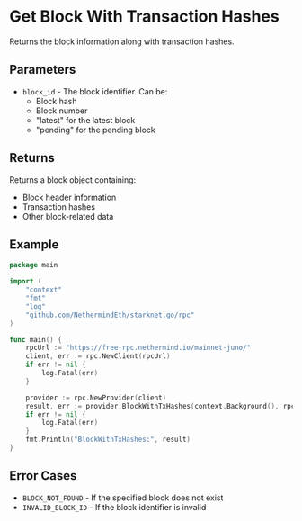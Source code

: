 # Get Block With Transaction Hashes

Returns the block information along with transaction hashes.

## Parameters

- `block_id` - The block identifier. Can be:
  - Block hash
  - Block number
  - "latest" for the latest block
  - "pending" for the pending block

## Returns

Returns a block object containing:
- Block header information
- Transaction hashes
- Other block-related data

## Example

```go
package main

import (
	"context"
	"fmt"
	"log"
	"github.com/NethermindEth/starknet.go/rpc"
)

func main() {
	rpcUrl := "https://free-rpc.nethermind.io/mainnet-juno/"
	client, err := rpc.NewClient(rpcUrl)
	if err != nil {
		log.Fatal(err)
	}

	provider := rpc.NewProvider(client)
	result, err := provider.BlockWithTxHashes(context.Background(), rpc.BlockID{Tag: "latest"})
	if err != nil {
		log.Fatal(err)
	}
	fmt.Println("BlockWithTxHashes:", result)
}
```

## Error Cases

- `BLOCK_NOT_FOUND` - If the specified block does not exist
- `INVALID_BLOCK_ID` - If the block identifier is invalid 